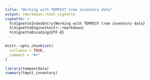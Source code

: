 ```yaml
---
title: "Working with TEMPEST tree inventory data"
output: rmarkdown::html_vignette
vignette: >
  %\VignetteIndexEntry{Working with TEMPEST tree inventory data}
  %\VignetteEngine{knitr::rmarkdown}
  %\VignetteEncoding{UTF-8}
---
```


```r
knitr::opts_chunk$set(
  collapse = TRUE,
  comment = "#>"
)
```

```r
library(tempestdata)
summary(tmpst_inventory)
```
